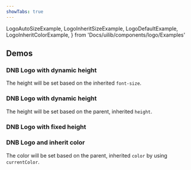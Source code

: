 ```yaml
---
showTabs: true
---
```


  LogoAutoSizeExample,
  LogoInheritSizeExample,
  LogoDefaultExample,
  LogoInheritColorExample,
} from 'Docs/uilib/components/logo/Examples'

## Demos

### DNB Logo with dynamic height

The height will be set based on the inherited `font-size`.

<LogoAutoSizeExample />

### DNB Logo with dynamic height

The height will be set based on the parent, inherited `height`.

<LogoInheritSizeExample />

### DNB Logo with fixed height

<LogoDefaultExample />

### DNB Logo and inherit color

The color will be set based on the parent, inherited `color` by using `currentColor`.

<LogoInheritColorExample />
